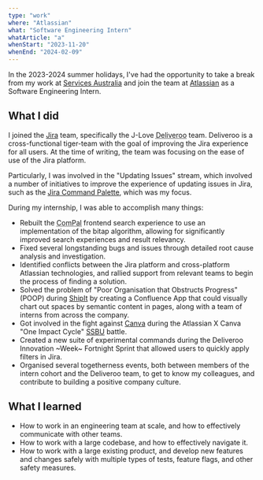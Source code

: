 ```yaml
---
type: "work"
where: "Atlassian"
what: "Software Engineering Intern"
whatArticle: "a"
whenStart: "2023-11-20"
whenEnd: "2024-02-09"
---
```


In the 2023-2024 summer holidays, I've had the opportunity to take a break from my work at [Services Australia](/experience/services-australia) and join the team at [Atlassian](https://www.atlassian.com/) as a Software Engineering Intern.

## What I did

I joined the [Jira](https://www.atlassian.com/software/jira) team, specifically the J-Love <abbr title="Unrelated to any food delivery apps by the same name">Deliveroo</abbr> team.
Deliveroo is a cross-functional tiger-team with the goal of improving the Jira experience for all users.
At the time of writing, the team was focusing on the ease of use of the Jira platform.

Particularly, I was involved in the "Updating Issues" stream, which involved a number of initiatives to improve the experience of updating issues in Jira, such as the [Jira Command Palette](https://community.atlassian.com/t5/Jira-Software-articles/Introducing-Command-Palette-for-Jira/ba-p/2338582), which was my focus.

During my internship, I was able to accomplish many things:

- Rebuilt the <abbr title="Jira Command Palette">ComPal</abbr> frontend search experience to use an implementation of the bitap algorithm, allowing for significantly improved search experiences and result relevancy.
- Fixed several longstanding bugs and issues through detailed root cause analysis and investigation.
- Identified conflicts between the Jira platform and cross-platform Atlassian technologies, and rallied support from relevant teams to begin the process of finding a solution.
- Solved the problem of "Poor Organisation that Obstructs Progress" (POOP) during [ShipIt](https://www.atlassian.com/company/shipit) by creating a Confluence App that could visually chart out spaces by semantic content in pages, along with a team of interns from across the company.
- Got involved in the fight against [Canva](https://www.canva.com/about/) during the Atlassian X Canva "One Impact Cycle" [SSBU](https://en.wikipedia.org/wiki/Super_Smash_Bros._Ultimate) battle.
- Created a new suite of experimental commands during the Deliveroo Innovation ~Week~ Fortnight Sprint that allowed users to quickly apply filters in Jira.
- Organised several togetherness events, both between members of the intern cohort and the Deliveroo team, to get to know my colleagues, and contribute to building a positive company culture.

## What I learned

- How to work in an engineering team at scale, and how to effectively communicate with other teams.
- How to work with a large codebase, and how to effectively navigate it.
- How to work with a large existing product, and develop new features and changes safely with multiple types of tests, feature flags, and other safety measures.
